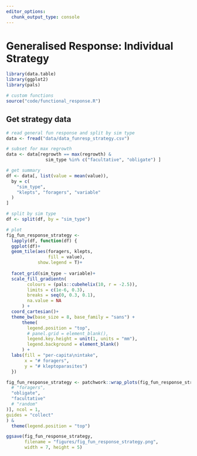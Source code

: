 ```yaml
---
editor_options: 
  chunk_output_type: console
---
```

# Generalised Response: Individual Strategy

```r
library(data.table)
library(ggplot2)
library(pals)

# custom functions
source("code/functional_response.R")
```

## Get strategy data

```r
# read general fun response and split by sim type
data <- fread("data/data_funresp_strategy.csv")

# subset for max regrowth
data <- data[regrowth == max(regrowth) & 
               sim_type %in% c("facultative", "obligate") ]

# get summary
df <- data[, list(value = mean(value)),
  by = c(
    "sim_type",
    "klepts", "foragers", "variable"
  )
]
```

```r
# split by sim type
df <- split(df, by = "sim_type")
```


```r
# plot
fig_fun_response_strategy <-
  lapply(df, function(df) {
  ggplot(df)+
  geom_tile(aes(foragers, klepts, 
                fill = value),
            show.legend = T)+
  
  facet_grid(sim_type ~ variable)+
  scale_fill_gradientn(
        colours = (pals::cubehelix(10, r = -2.5)),
        limits = c(1e-6, 0.3),
        breaks = seq(0, 0.3, 0.1),
        na.value = NA
      ) +
  coord_cartesian()+
  theme_bw(base_size = 8, base_family = "sans") +
      theme(
        legend.position = "top",
        # panel.grid = element_blank(),
        legend.key.height = unit(1, units = "mm"),
        legend.background = element_blank()
      ) +
  labs(fill = "per-capita\nintake",
       x = "# foragers",
       y = "# kleptoparasites")
  })

fig_fun_response_strategy <- patchwork::wrap_plots(fig_fun_response_strategy[c(
  # "foragers",
  "obligate",
  "facultative"
  # "random"
)], ncol = 1,
guides = "collect"
) &
  theme(legend.position = "top")

```

```r
ggsave(fig_fun_response_strategy,
       filename = "figures/fig_fun_response_strategy.png",
       width = 7, height = 5)
```